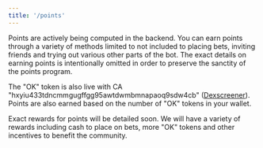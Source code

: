 ```yaml
---
title: '/points'
---
```


Points are actively being computed in the backend. You can earn points through a variety of methods limited to not included to placing bets, inviting friends and trying out various other parts of the bot. The exact details on earning points is intentionally omitted in order to preserve the sanctity of the points program.

The "OK" token is also live with CA "hxyiu433tdncmmgugffgg95awtdwmbmnapaoq9sdw4cb"  ([Dexscreener](https://dexscreener.com/solana/hxyiu433tdncmmgugffgg95awtdwmbmnapaoq9sdw4cb)). Points are also earned based on the number of "OK" tokens in your wallet.

Exact rewards for points will be detailed soon. We will have a variety of rewards including cash to place on bets, more "OK" tokens and other incentives to benefit the community.

